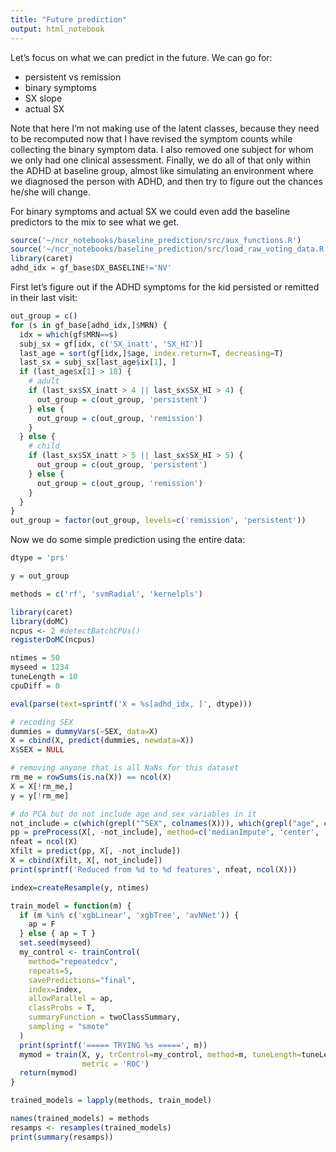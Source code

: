 ```yaml
---
title: "Future prediction"
output: html_notebook
---
```


Let's focus on what we can predict in the future. We can go for:

* persistent vs remission
* binary symptoms
* SX slope
* actual SX

Note that here I'm not making use of the latent classes, because they need to be recomputed now that I have revised the symptom counts while collecting the binary symptom data. I also removed one subject for whom we only had one clinical assessment. Finally, we do all of that only within the ADHD at baseline group, almost like simulating an environment where we diagnosed the person with ADHD, and then try to figure out the chances he/she will change.

For binary symptoms and actual SX we could even add the baseline predictors to the mix to see what we get.

```r
source('~/ncr_notebooks/baseline_prediction/src/aux_functions.R')
source('~/ncr_notebooks/baseline_prediction/src/load_raw_voting_data.R')
library(caret)
adhd_idx = gf_base$DX_BASELINE!='NV'
```

First let's figure out if the ADHD symptoms for the kid persisted or remitted in their last visit:

```r
out_group = c()
for (s in gf_base[adhd_idx,]$MRN) {
  idx = which(gf$MRN==s)
  subj_sx = gf[idx, c('SX_inatt', 'SX_HI')]
  last_age = sort(gf[idx,]$age, index.return=T, decreasing=T)
  last_sx = subj_sx[last_age$ix[1], ]
  if (last_age$x[1] > 18) {
    # adult
    if (last_sx$SX_inatt > 4 || last_sx$SX_HI > 4) {
      out_group = c(out_group, 'persistent')
    } else {
      out_group = c(out_group, 'remission')
    }
  } else {
    # child
    if (last_sx$SX_inatt > 5 || last_sx$SX_HI > 5) {
      out_group = c(out_group, 'persistent')
    } else {
      out_group = c(out_group, 'remission')
    }
  }
}
out_group = factor(out_group, levels=c('remission', 'persistent'))
```

Now we do some simple prediction using the entire data:

```r
dtype = 'prs'

y = out_group

methods = c('rf', 'svmRadial', 'kernelpls')

library(caret)
library(doMC)
ncpus <- 2 #detectBatchCPUs()
registerDoMC(ncpus)

ntimes = 50
myseed = 1234
tuneLength = 10
cpuDiff = 0

eval(parse(text=sprintf('X = %s[adhd_idx, ]', dtype)))

# recoding SEX
dummies = dummyVars(~SEX, data=X)
X = cbind(X, predict(dummies, newdata=X))
X$SEX = NULL

# removing anyone that is all NaNs for this dataset
rm_me = rowSums(is.na(X)) == ncol(X)
X = X[!rm_me,]
y = y[!rm_me]

# do PCA but do not include age and sex variables in it
not_include = c(which(grepl("^SEX", colnames(X))), which(grepl("age", colnames(X))))
pp = preProcess(X[, -not_include], method=c('medianImpute', 'center', 'scale', 'pca'), thresh=.9)
nfeat = ncol(X)
Xfilt = predict(pp, X[, -not_include])
X = cbind(Xfilt, X[, not_include])
print(sprintf('Reduced from %d to %d features', nfeat, ncol(X)))

index=createResample(y, ntimes)

train_model = function(m) {
  if (m %in% c('xgbLinear', 'xgbTree', 'avNNet')) {
    ap = F
  } else { ap = T }
  set.seed(myseed)
  my_control <- trainControl(
    method="repeatedcv",
    repeats=5,
    savePredictions="final",
    index=index,
    allowParallel = ap,
    classProbs = T,
    summaryFunction = twoClassSummary,
    sampling = "smote"
  )
  print(sprintf('===== TRYING %s =====', m))
  mymod = train(X, y, trControl=my_control, method=m, tuneLength=tuneLength,
                metric = 'ROC')
  return(mymod)
}

trained_models = lapply(methods, train_model)

names(trained_models) = methods
resamps <- resamples(trained_models)
print(summary(resamps))
```




